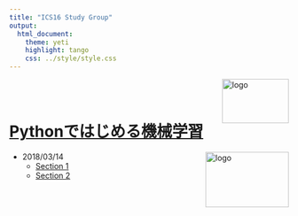 ```yaml
---
title: "ICS16 Study Group"
output:
  html_document:
    theme: yeti
    highlight: tango
    css: ../style/style.css
---
```



<img src="../images/logo.jpg" alt="logo" width="120" height="80" align = "right">

<br></br>

# [Pythonではじめる機械学習](https://www.oreilly.co.jp/books/9784873117980/)

<img src="../images/python_ml.jpeg" alt="logo" width="150" height="100" align = "right">

- 2018/03/14
    - [Section 1](http://nbviewer.jupyter.org/github/Kthyntr/ics16_python_ml/blob/master/docs/section_1.ipynb)
    - [Section 2](http://nbviewer.jupyter.org/github/Kthyntr/ics16_python_ml/blob/master/docs/section_2.ipynb)
